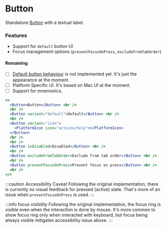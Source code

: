 ---
---


# Button

Standalone [Button](https://jetbrains.github.io/ui/controls/button/) with a textual label.

### Features

- Support for `default` button UI
- Focus management options (`preventFocusOnPress`, `excludeFromTabOrder`)

#### Remaining

- [ ] [Default button behaviour](https://jetbrains.github.io/ui/controls/button/#default) is not implemented yet. It's
      just the appearance at the moment.
- [ ] Platform Specific UI. It's based on Mac UI at the moment.
- [ ] Support for mnemonics.

```jsx live themed
<>
  <Button>Button</Button> <br />
  <br />
  <Button variant="default">Default</Button> <br />
  <br />
  <Button variant="icon">
    <PlatformIcon icon="actions/help"></PlatformIcon>
  </Button>
  <br />
  <br />
  <Button isDisabled>Disabled</Button> <br />
  <br />
  <Button excludeFromTabOrder>Exclude from tab order</Button> <br />
  <br />
  <Button preventFocusOnPress>Prevent focus on press</Button> <br />
  <br />
</>
```

:::caution Accessibility Caveat
Following the original implementation, there is currently no visual feedback for pressed (active) state. That's more of
an issue when `preventFocusOnPress` is used.
:::

:::info focus visibility
Following the original implementation, the focus ring is visible even when the interaction is done by mouse.
It's more common to show focus ring only when interacted with keyboard, but focus being always visible
mitigates accessibility issue above.
:::
